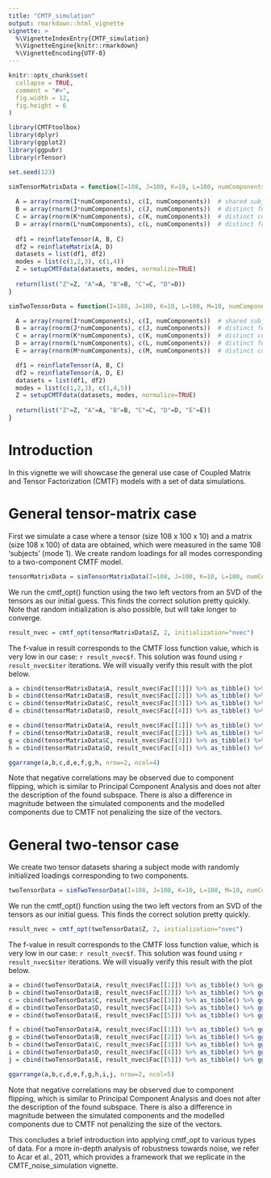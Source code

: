 ```yaml
---
title: "CMTF_simulation"
output: rmarkdown::html_vignette
vignette: >
  %\VignetteIndexEntry{CMTF_simulation}
  %\VignetteEngine{knitr::rmarkdown}
  %\VignetteEncoding{UTF-8}
---
```


```r
knitr::opts_chunk$set(
  collapse = TRUE,
  comment = "#>",
  fig.width = 12,
  fig.height = 6
)
```

```r
library(CMTFtoolbox)
library(dplyr)
library(ggplot2)
library(ggpubr)
library(rTensor)

set.seed(123)
```

```r
simTensorMatrixData = function(I=108, J=100, K=10, L=100, numComponents=2){
  
  A = array(rnorm(I*numComponents), c(I, numComponents))  # shared subject mode
  B = array(rnorm(J*numComponents), c(J, numComponents))  # distinct feature mode of X1
  C = array(rnorm(K*numComponents), c(K, numComponents))  # distinct condition mode of X1
  D = array(rnorm(L*numComponents), c(L, numComponents))  # distinct feature mode of X2
  
  df1 = reinflateTensor(A, B, C)
  df2 = reinflateMatrix(A, D)
  datasets = list(df1, df2)
  modes = list(c(1,2,3), c(1,4))
  Z = setupCMTFdata(datasets, modes, normalize=TRUE)
  
  return(list("Z"=Z, "A"=A, "B"=B, "C"=C, "D"=D))
}

simTwoTensorData = function(I=108, J=100, K=10, L=100, M=10, numComponents=2){

  A = array(rnorm(I*numComponents), c(I, numComponents))  # shared subject mode
  B = array(rnorm(J*numComponents), c(J, numComponents))  # distinct feature mode of X1
  C = array(rnorm(K*numComponents), c(K, numComponents))  # distinct condition mode of X1
  D = array(rnorm(L*numComponents), c(L, numComponents))  # distinct feature mode of X2
  E = array(rnorm(M*numComponents), c(M, numComponents))  # distinct condition mode of X2

  df1 = reinflateTensor(A, B, C)
  df2 = reinflateTensor(A, D, E)
  datasets = list(df1, df2)
  modes = list(c(1,2,3), c(1,4,5))
  Z = setupCMTFdata(datasets, modes, normalize=TRUE)
  
  return(list("Z"=Z, "A"=A, "B"=B, "C"=C, "D"=D, "E"=E))
}
```

# Introduction

In this vignette we will showcase the general use case of Coupled Matrix and Tensor Factorization (CMTF) models with a set of data simulations. 

# General tensor-matrix case

First we simulate a case where a tensor (size 108 x 100 x 10) and a matrix (size 108 x 100) of data are obtained, which were measured in the same 108 'subjects' (mode 1). We create random loadings for all modes corresponding to a two-component CMTF model.

```r
tensorMatrixData = simTensorMatrixData(I=108, J=100, K=10, L=100, numComponents=2)
```

We run the cmtf_opt() function using the two left vectors from an SVD of the tensors as our initial guess. This finds the correct solution pretty quickly. Note that random initialization is also possible, but will take longer to converge.

```r
result_nvec = cmtf_opt(tensorMatrixData$Z, 2, initialization="nvec")
```

The f-value in result corresponds to the CMTF loss function value, which is very low in our case: `r result_nvec$f`. This solution was found using `r result_nvec$iter` iterations. We will visually verify this result with the plot below.

```r
a = cbind(tensorMatrixData$A, result_nvec$Fac[[1]]) %>% as_tibble() %>% ggplot(aes(x=V2,y=V3)) + geom_point() + xlab("Simulated loadings") + ylab("CMTF component 1") + ggtitle("Subject mode (shared)") + stat_cor()
b = cbind(tensorMatrixData$B, result_nvec$Fac[[2]]) %>% as_tibble() %>% ggplot(aes(x=V2, y=V3)) + geom_point() + xlab("Simulated loadings") + ylab("") + ggtitle("Feature mode X1") + stat_cor()
c = cbind(tensorMatrixData$C, result_nvec$Fac[[3]]) %>% as_tibble() %>% ggplot(aes(x=V2,y=V3)) + geom_point() + xlab("Simulated loadings") + ylab("") + ggtitle("Condition mode X1") + stat_cor()
d = cbind(tensorMatrixData$D, result_nvec$Fac[[4]]) %>% as_tibble() %>% ggplot(aes(x=V2, y=V3)) + geom_point() + xlab("Simulated loadings") + ylab("") + ggtitle("Feature mode X2") + stat_cor()

e = cbind(tensorMatrixData$A, result_nvec$Fac[[1]]) %>% as_tibble() %>% ggplot(aes(x=V1,y=V4)) + geom_point() + xlab("Simulated loadings") + ylab("CMTF component 2") + stat_cor()
f = cbind(tensorMatrixData$B, result_nvec$Fac[[2]]) %>% as_tibble() %>% ggplot(aes(x=V1, y=V4)) + geom_point() + xlab("Simulated loadings") + ylab("") + stat_cor()
g = cbind(tensorMatrixData$C, result_nvec$Fac[[3]]) %>% as_tibble() %>% ggplot(aes(x=V1,y=V4)) + geom_point() + xlab("Simulated loadings") + ylab("") + stat_cor()
h = cbind(tensorMatrixData$D, result_nvec$Fac[[4]]) %>% as_tibble() %>% ggplot(aes(x=V1, y=V4)) + geom_point() + xlab("Simulated loadings") + ylab("") + stat_cor()

ggarrange(a,b,c,d,e,f,g,h, nrow=2, ncol=4)

```
Note that negative correlations may be observed due to component flipping, which is similar to Principal Component Analysis and does not alter the description of the found subspace. There is also a difference in magnitude between the simulated components and the modelled components due to CMTF not penalizing the size of the vectors.

# General two-tensor case

We create two tensor datasets sharing a subject mode with randomly initialized loadings corresponding to two components.

```r
twoTensorData = simTwoTensorData(I=108, J=100, K=10, L=100, M=10, numComponents=2)
```

We run the cmtf_opt() function using the two left vectors from an SVD of the tensors as our initial guess. This finds the correct solution pretty quickly.

```r
result_nvec = cmtf_opt(twoTensorData$Z, 2, initialization="nvec")
```

The f-value in result corresponds to the CMTF loss function value, which is very low in our case: `r result_nvec$f`. This solution was found using `r result_nvec$iter` iterations. We will visually verify this result with the plot below.

```r
a = cbind(twoTensorData$A, result_nvec$Fac[[1]]) %>% as_tibble() %>% ggplot(aes(x=V2,y=V3)) + geom_point() + xlab("Simulated loadings") + ylab("CMTF component 1") + ggtitle("Subject mode (shared)") + stat_cor()
b = cbind(twoTensorData$B, result_nvec$Fac[[2]]) %>% as_tibble() %>% ggplot(aes(x=V2, y=V3)) + geom_point() + xlab("Simulated loadings") + ylab("") + ggtitle("Feature mode X1") + stat_cor()
c = cbind(twoTensorData$C, result_nvec$Fac[[3]]) %>% as_tibble() %>% ggplot(aes(x=V2,y=V3)) + geom_point() + xlab("Simulated loadings") + ylab("") + ggtitle("Condition mode X1") + stat_cor()
d = cbind(twoTensorData$D, result_nvec$Fac[[4]]) %>% as_tibble() %>% ggplot(aes(x=V2, y=V3)) + geom_point() + xlab("Simulated loadings") + ylab("") + ggtitle("Feature mode X2") + stat_cor()
e = cbind(twoTensorData$E, result_nvec$Fac[[5]]) %>% as_tibble() %>% ggplot(aes(x=V2,y=V3)) + geom_point() + xlab("Simulated loadings") + ylab("") + ggtitle("Condition mode X2") + stat_cor()

f = cbind(twoTensorData$A, result_nvec$Fac[[1]]) %>% as_tibble() %>% ggplot(aes(x=V1,y=V4)) + geom_point() + xlab("Simulated loadings") + ylab("CMTF component 2") + stat_cor()
g = cbind(twoTensorData$B, result_nvec$Fac[[2]]) %>% as_tibble() %>% ggplot(aes(x=V1, y=V4)) + geom_point() + xlab("Simulated loadings") + ylab("") + stat_cor()
h = cbind(twoTensorData$C, result_nvec$Fac[[3]]) %>% as_tibble() %>% ggplot(aes(x=V1,y=V4)) + geom_point() + xlab("Simulated loadings") + ylab("") + stat_cor()
i = cbind(twoTensorData$D, result_nvec$Fac[[4]]) %>% as_tibble() %>% ggplot(aes(x=V1, y=V4)) + geom_point() + xlab("Simulated loadings") + ylab("") + stat_cor()
j = cbind(twoTensorData$E, result_nvec$Fac[[5]]) %>% as_tibble() %>% ggplot(aes(x=V1,y=V4)) + geom_point() + xlab("Simulated loadings") + ylab("") + stat_cor()

ggarrange(a,b,c,d,e,f,g,h,i,j, nrow=2, ncol=5)

```
Note that negative correlations may be observed due to component flipping, which is similar to Principal Component Analysis and does not alter the description of the found subspace. There is also a difference in magnitude between the simulated components and the modelled components due to CMTF not penalizing the size of the vectors.

This concludes a brief introduction into applying cmtf_opt to various types of data. For a more in-depth analysis of robustness towards noise, we refer to Acar et al., 2011, which provides a framework that we replicate in the CMTF_noise_simulation vignette.
